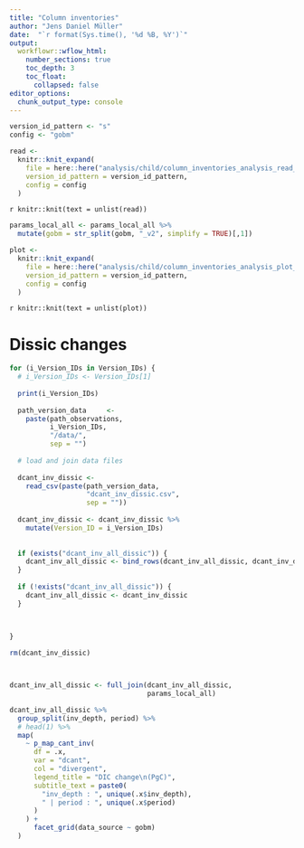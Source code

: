 ```yaml
---
title: "Column inventories"
author: "Jens Daniel Müller"
date:  "`r format(Sys.time(), '%d %B, %Y')`"
output: 
  workflowr::wflow_html:
    number_sections: true
    toc_depth: 3
    toc_float:
      collapsed: false
editor_options:
  chunk_output_type: console
---
```



```r

version_id_pattern <- "s"
config <- "gobm"
```



```r


read <-
  knitr::knit_expand(
    file = here::here("analysis/child/column_inventories_analysis_read_data.Rmd"),
    version_id_pattern = version_id_pattern,
    config = config
  )


```

`r knitr::knit(text = unlist(read))`

```r

params_local_all <- params_local_all %>%
  mutate(gobm = str_split(gobm, "_v2", simplify = TRUE)[,1])


```

```r


plot <-
  knitr::knit_expand(
    file = here::here("analysis/child/column_inventories_analysis_plot_data.Rmd"),
    version_id_pattern = version_id_pattern,
    config = config
  )


```

`r knitr::knit(text = unlist(plot))`


# Dissic changes



```r


for (i_Version_IDs in Version_IDs) {
  # i_Version_IDs <- Version_IDs[1]
  
  print(i_Version_IDs)
  
  path_version_data     <-
    paste(path_observations,
          i_Version_IDs,
          "/data/",
          sep = "")
  
  # load and join data files
  
  dcant_inv_dissic <-
    read_csv(paste(path_version_data,
                   "dcant_inv_dissic.csv",
                   sep = ""))
 
  dcant_inv_dissic <- dcant_inv_dissic %>%
    mutate(Version_ID = i_Version_IDs)
  
 
  if (exists("dcant_inv_all_dissic")) {
    dcant_inv_all_dissic <- bind_rows(dcant_inv_all_dissic, dcant_inv_dissic)
  }
  
  if (!exists("dcant_inv_all_dissic")) {
    dcant_inv_all_dissic <- dcant_inv_dissic
  }
  

  
}

rm(dcant_inv_dissic)



dcant_inv_all_dissic <- full_join(dcant_inv_all_dissic,
                                  params_local_all)

```

```r

dcant_inv_all_dissic %>%
  group_split(inv_depth, period) %>%
  # head(1) %>% 
  map(
    ~ p_map_cant_inv(
      df = .x,
      var = "dcant",
      col = "divergent",
      legend_title = "DIC change\n(PgC)",
      subtitle_text = paste0(
        "inv_depth : ", unique(.x$inv_depth),
        " | period : ", unique(.x$period)
      )
    ) +
      facet_grid(data_source ~ gobm)
  )
```



